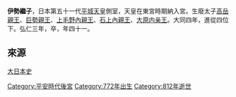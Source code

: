 '''伊勢繼子'''，日本第五十一代[[平城天皇|平城天皇]]側室，天皇在東宮時期納入宮。生廢太子[[高岳親王|高岳親王]]、[[巨勢親王|巨勢親王]]、[[上毛野內親王|上毛野內親王]]、[[石上內親王|石上內親王]]、[[大原内亲王|大原内亲王]]。大同四年，進從四位下。弘仁三年，卒，年四十一。


==來源==

[http://miko.org/~uraki/kuon/furu/text/dainihonsi/dns077.htm#05 大日本史]{{Wayback|url=http://miko.org/~uraki/kuon/furu/text/dainihonsi/dns077.htm#05 |date=20090928150158 }}


[[Category:平安時代後宮|Category:平安時代後宮]]
[[Category:772年出生|Category:772年出生]]
[[Category:812年逝世|Category:812年逝世]]